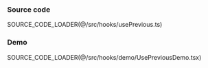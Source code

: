 
### Source code
SOURCE_CODE_LOADER(@/src/hooks/usePrevious.ts)

### Demo
SOURCE_CODE_LOADER(@/src/hooks/demo/UsePreviousDemo.tsx)

<ClientRender>
  <UsePreviousDemo />
</ClientRender>